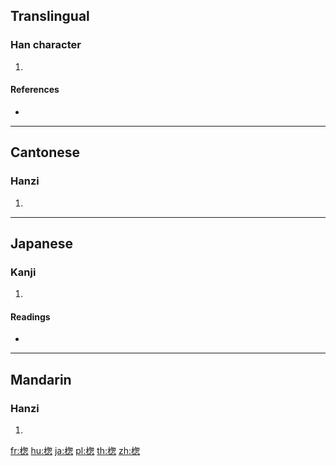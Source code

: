 {{character info/new}}
==Translingual==

===Han character===
{{Han char|rn=75|rad=木|as=09|sn=13|four=|canj=DPKP|ids=⿰木怱}}

# {{defn|Han|sort=木09}}

====References====
* {{Han ref|kx=0540.160|dkj=15157|dj=0928.020|hdz=21254.060|uh=6964|ud=26980}}

----

==Cantonese==

===Hanzi===
{{yue-hanzi|jyut=[[sung2]]|y=sung2}}

# {{defn|lang=yue|sort=木09}}

----

==Japanese==

===Kanji===
{{ja-kanji|grade=|rs=木09}}

# {{defn|lang=ja|sort=木09}}

====Readings====
* {{ja-readings|on=[[そう]] (sō)|kun=}}

----

==Mandarin==

===Hanzi===
{{cmn-hanzi|pin=[[sǒng]] ([[song3]])|wg=sung<sup>3</sup>}}

# {{defn|lang=cmn|sort=木09}}

[[fr:楤]]
[[hu:楤]]
[[ja:楤]]
[[pl:楤]]
[[th:楤]]
[[zh:楤]]